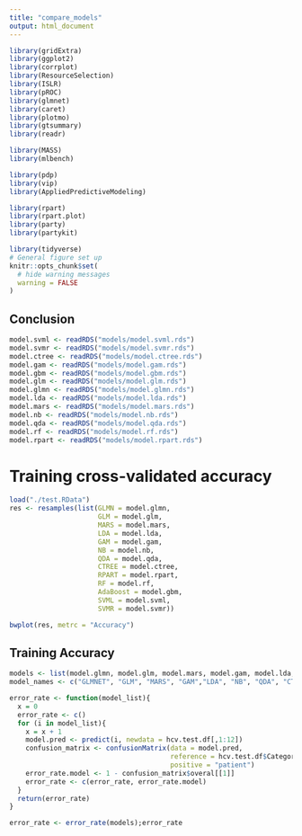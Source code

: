 ```yaml
---
title: "compare_models"
output: html_document
---
```


```r
library(gridExtra)
library(ggplot2)
library(corrplot)
library(ResourceSelection)
library(ISLR)
library(pROC)
library(glmnet)
library(caret)
library(plotmo)
library(gtsummary)
library(readr)

library(MASS)
library(mlbench)

library(pdp)
library(vip)
library(AppliedPredictiveModeling)

library(rpart)
library(rpart.plot)
library(party)
library(partykit)

library(tidyverse)
# General figure set up
knitr::opts_chunk$set(
  # hide warning messages
  warning = FALSE
)
```

## Conclusion

```r
model.svml <- readRDS("models/model.svml.rds")
model.svmr <- readRDS("models/model.svmr.rds")
model.ctree <- readRDS("models/model.ctree.rds")
model.gam <- readRDS("models/model.gam.rds")
model.gbm <- readRDS("models/model.gbm.rds")
model.glm <- readRDS("models/model.glm.rds")
model.glmn <- readRDS("models/model.glmn.rds")
model.lda <- readRDS("models/model.lda.rds")
model.mars <- readRDS("models/model.mars.rds")
model.nb <- readRDS("models/model.nb.rds")
model.qda <- readRDS("models/model.qda.rds")
model.rf <- readRDS("models/model.rf.rds")
model.rpart <- readRDS("models/model.rpart.rds")
```

# Training cross-validated accuracy 
```r
load("./test.RData")
res <- resamples(list(GLMN = model.glmn,
                      GLM = model.glm,
                      MARS = model.mars,
                      LDA = model.lda,
                      GAM = model.gam,
                      NB = model.nb,
                      QDA = model.qda,
                      CTREE = model.ctree,
                      RPART = model.rpart,
                      RF = model.rf,
                      AdaBoost = model.gbm,
                      SVML = model.svml,
                      SVMR = model.svmr))

bwplot(res, metrc = "Accuracy")
```

## Training Accuracy

```r
models <- list(model.glmn, model.glm, model.mars, model.gam, model.lda, model.nb, model.qda, model.ctree, model.rpart, model.rf, model.gbm, model.svml, model.svmr)
model_names <- c("GLMNET", "GLM", "MARS", "GAM","LDA", "NB", "QDA", "CTREE", "RPART", "RF", "AdaBoost", "SVML", "SVMR")

error_rate <- function(model_list){
  x = 0
  error_rate <- c()
  for (i in model_list){
    x = x + 1
    model.pred <- predict(i, newdata = hcv.test.df[,1:12])
    confusion_matrix <- confusionMatrix(data = model.pred,
                                        reference = hcv.test.df$Category,
                                        positive = "patient")
    error_rate.model <- 1 - confusion_matrix$overal[[1]]
    error_rate <- c(error_rate, error_rate.model)
  }
  return(error_rate)
}

error_rate <- error_rate(models);error_rate
```


```r

```

